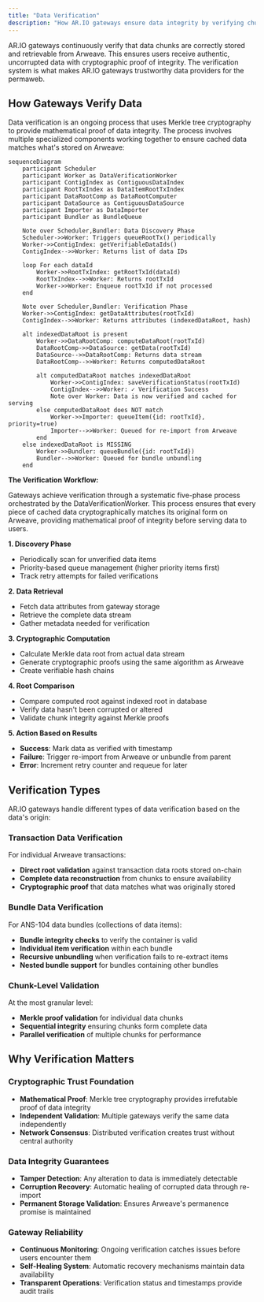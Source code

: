 ```yaml
---
title: "Data Verification"
description: "How AR.IO gateways ensure data integrity by verifying chunks are correctly stored and retrievable from Arweave"
---
```


AR.IO gateways continuously verify that data chunks are correctly stored and retrievable from Arweave. This ensures users receive authentic, uncorrupted data with cryptographic proof of integrity. The verification system is what makes AR.IO gateways trustworthy data providers for the permaweb.

## How Gateways Verify Data

Data verification is an ongoing process that uses Merkle tree cryptography to provide mathematical proof of data integrity. The process involves multiple specialized components working together to ensure cached data matches what's stored on Arweave:

```mermaid
sequenceDiagram
    participant Scheduler
    participant Worker as DataVerificationWorker
    participant ContigIndex as ContiguousDataIndex
    participant RootTxIndex as DataItemRootTxIndex
    participant DataRootComp as DataRootComputer
    participant DataSource as ContiguousDataSource
    participant Importer as DataImporter
    participant Bundler as BundleQueue

    Note over Scheduler,Bundler: Data Discovery Phase
    Scheduler->>Worker: Triggers queueRootTx() periodically
    Worker->>ContigIndex: getVerifiableDataIds()
    ContigIndex-->>Worker: Returns list of data IDs
    
    loop For each dataId
        Worker->>RootTxIndex: getRootTxId(dataId)
        RootTxIndex-->>Worker: Returns rootTxId
        Worker->>Worker: Enqueue rootTxId if not processed
    end

    Note over Scheduler,Bundler: Verification Phase
    Worker->>ContigIndex: getDataAttributes(rootTxId)
    ContigIndex-->>Worker: Returns attributes (indexedDataRoot, hash)

    alt indexedDataRoot is present
        Worker->>DataRootComp: computeDataRoot(rootTxId)
        DataRootComp->>DataSource: getData(rootTxId)
        DataSource-->>DataRootComp: Returns data stream
        DataRootComp-->>Worker: Returns computedDataRoot

        alt computedDataRoot matches indexedDataRoot
            Worker->>ContigIndex: saveVerificationStatus(rootTxId)
            ContigIndex-->>Worker: ✓ Verification Success
            Note over Worker: Data is now verified and cached for serving
        else computedDataRoot does NOT match
            Worker->>Importer: queueItem({id: rootTxId}, priority=true)
            Importer-->>Worker: Queued for re-import from Arweave
        end
    else indexedDataRoot is MISSING
        Worker->>Bundler: queueBundle({id: rootTxId})
        Bundler-->>Worker: Queued for bundle unbundling
    end
```

**The Verification Workflow:**

Gateways achieve verification through a systematic five-phase process orchestrated by the DataVerificationWorker. This process ensures that every piece of cached data cryptographically matches its original form on Arweave, providing mathematical proof of integrity before serving data to users.

**1. Discovery Phase**
- Periodically scan for unverified data items
- Priority-based queue management (higher priority items first)
- Track retry attempts for failed verifications

**2. Data Retrieval**
- Fetch data attributes from gateway storage
- Retrieve the complete data stream
- Gather metadata needed for verification

**3. Cryptographic Computation**
- Calculate Merkle data root from actual data stream
- Generate cryptographic proofs using the same algorithm as Arweave
- Create verifiable hash chains

**4. Root Comparison**
- Compare computed root against indexed root in database
- Verify data hasn't been corrupted or altered
- Validate chunk integrity against Merkle proofs

**5. Action Based on Results**
- **Success**: Mark data as verified with timestamp
- **Failure**: Trigger re-import from Arweave or unbundle from parent
- **Error**: Increment retry counter and requeue for later

## Verification Types

AR.IO gateways handle different types of data verification based on the data's origin:

### Transaction Data Verification
For individual Arweave transactions:
- **Direct root validation** against transaction data roots stored on-chain
- **Complete data reconstruction** from chunks to ensure availability
- **Cryptographic proof** that data matches what was originally stored

### Bundle Data Verification
For ANS-104 data bundles (collections of data items):
- **Bundle integrity checks** to verify the container is valid
- **Individual item verification** within each bundle
- **Recursive unbundling** when verification fails to re-extract items
- **Nested bundle support** for bundles containing other bundles

### Chunk-Level Validation
At the most granular level:
- **Merkle proof validation** for individual data chunks
- **Sequential integrity** ensuring chunks form complete data
- **Parallel verification** of multiple chunks for performance



## Why Verification Matters

### Cryptographic Trust Foundation
- **Mathematical Proof**: Merkle tree cryptography provides irrefutable proof of data integrity
- **Independent Validation**: Multiple gateways verify the same data independently
- **Network Consensus**: Distributed verification creates trust without central authority

### Data Integrity Guarantees
- **Tamper Detection**: Any alteration to data is immediately detectable
- **Corruption Recovery**: Automatic healing of corrupted data through re-import
- **Permanent Storage Validation**: Ensures Arweave's permanence promise is maintained

### Gateway Reliability
- **Continuous Monitoring**: Ongoing verification catches issues before users encounter them
- **Self-Healing System**: Automatic recovery mechanisms maintain data availability
- **Transparent Operations**: Verification status and timestamps provide audit trails
